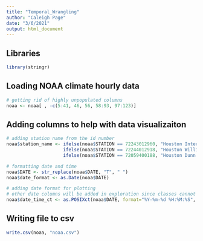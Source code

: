 ```yaml
---
title: "Temporal_Wrangling"
author: "Caleigh Page"
date: "3/6/2021"
output: html_document
---
```


## Libraries
```r
library(stringr)
```

## Loading NOAA climate hourly data 
```r
# getting rid of highly unpopulated columns 
noaa <- noaa[ , -c(5:41, 46, 56, 58:93, 97:123)]
```

## Adding columns to help with data visualizaiton 
```r
# adding station name from the id number 
noaa$station_name <- ifelse(noaa$STATION == 72243012960, "Houston Intercontinental Airport",
                     ifelse(noaa$STATION == 72244012918, "Houston William P. Hobby Airport",
                     ifelse(noaa$STATION == 72059400188, "Houston Dunn Helistop", 0)))

# formatting date and time 
noaa$DATE <- str_replace(noaa$DATE, "T", " ")
noaa$date_format <- as.Date(noaa$DATE)

# adding date format for plotting 
# other date columns will be added in exploration since classes cannot be stored in csv files 
noaa$date_time_ct <- as.POSIXct(noaa$DATE, format="%Y-%m-%d %H:%M:%S", tz=Sys.timezone())
```

## Writing file to csv
```r
write.csv(noaa, "noaa.csv")
```



